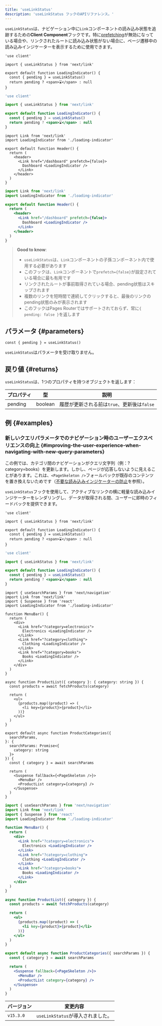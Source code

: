 ```yaml
---
title: 'useLinkStatus'
description: 'useLinkStatus フックのAPIリファレンス。'
---
```


`useLinkStatus`は、ナビゲーション中に`Link`コンポーネントの読み込み状態を追跡するための**Client Component**フックです。特に[prefetching](/docs/app/building-your-application/routing/linking-and-navigating#2-prefetching)が無効になっている場合や、リンクされたルートに読み込み状態がない場合に、ページ遷移中の読み込みインジケーターを表示するために使用できます。

<Tabs>
<TabItem value="tsx" label="TypeScript">

```tsx title="app/loading-indicator.tsx" switcher
'use client'

import { useLinkStatus } from 'next/link'

export default function LoadingIndicator() {
  const { pending } = useLinkStatus()
  return pending ? <span>⌛</span> : null
}
```

</TabItem>
<TabItem value="jsx" label="JavaScript">

```jsx title="app/loading-indicator.js" switcher
'use client'

import { useLinkStatus } from 'next/link'

export default function LoadingIndicator() {
  const { pending } = useLinkStatus()
  return pending ? <span>⌛</span> : null
}
```

</TabItem>
</Tabs>

<Tabs>
<TabItem value="tsx" label="TypeScript">

```tsx title="app/header.tsx" switcher
import Link from 'next/link'
import LoadingIndicator from './loading-indicator'

export default function Header() {
  return (
    <header>
      <Link href="/dashboard" prefetch={false}>
        Dashboard <LoadingIndicator />
      </Link>
    </header>
  )
}
```

</TabItem>
<TabItem value="jsx" label="JavaScript">

```jsx title="app/header.js" switcher
import Link from 'next/link'
import LoadingIndicator from './loading-indicator'

export default function Header() {
  return (
    <header>
      <Link href="/dashboard" prefetch={false}>
        Dashboard <LoadingIndicator />
      </Link>
    </header>
  )
}
```

</TabItem>
</Tabs>

> **Good to know**:
>
> - `useLinkStatus`は、`Link`コンポーネントの子孫コンポーネント内で使用する必要があります
> - このフックは、`Link`コンポーネントで`prefetch={false}`が設定されている場合に最も有用です
> - リンクされたルートが事前取得されている場合、pending状態はスキップされます
> - 複数のリンクを短時間で連続してクリックすると、最後のリンクのpending状態のみが表示されます
> - このフックはPages Routerではサポートされておらず、常に`{ pending: false }`を返します

## パラメータ {#parameters}

```tsx
const { pending } = useLinkStatus()
```

`useLinkStatus`はパラメータを受け取りません。

## 戻り値 {#returns}

`useLinkStatus`は、1つのプロパティを持つオブジェクトを返します：

| プロパティ | 型      | 説明                                        |
| ---------- | ------- | ------------------------------------------- |
| pending    | boolean | 履歴が更新される前は`true`、更新後は`false` |

## 例 {#examples}

### 新しいクエリパラメータでのナビゲーション時のユーザーエクスペリエンスの向上 {#improving-the-user-experience-when-navigating-with-new-query-parameters}

この例では、カテゴリ間のナビゲーションがクエリ文字列（例：?category=books）を更新します。しかし、ページが応答しないように見えることがあります。これは、`<PageSkeleton />`フォールバックが既存のコンテンツを置き換えないためです（[不要な読み込みインジケーターの防止](https://react.dev/reference/react/useTransition#preventing-unwanted-loading-indicators)を参照）。

`useLinkStatus`フックを使用して、アクティブなリンクの横に軽量な読み込みインジケーターをレンダリングし、データが取得される間、ユーザーに即時のフィードバックを提供できます。

<Tabs>
<TabItem value="tsx" label="TypeScript">

```tsx title="app/components/loading-indicator.tsx" switcher
'use client'

import { useLinkStatus } from 'next/link'

export default function LoadingIndicator() {
  const { pending } = useLinkStatus()
  return pending ? <span>⌛</span> : null
}
```

</TabItem>
<TabItem value="jsx" label="JavaScript">

```jsx title="app/components/loading-indicator.js" switcher
'use client'

import { useLinkStatus } from 'next/link'

export default function LoadingIndicator() {
  const { pending } = useLinkStatus()
  return pending ? <span>⌛</span> : null
}
```

</TabItem>
</Tabs>

<Tabs>
<TabItem value="tsx" label="TypeScript">

```tsx title="app/page.tsx" switcher
import { useSearchParams } from 'next/navigation'
import Link from 'next/link'
import { Suspense } from 'react'
import LoadingIndicator from './loading-indicator'

function MenuBar() {
  return (
    <div>
      <Link href="?category=electronics">
        Electronics <LoadingIndicator />
      </Link>
      <Link href="?category=clothing">
        Clothing <LoadingIndicator />
      </Link>
      <Link href="?category=books">
        Books <LoadingIndicator />
      </Link>
    </div>
  )
}

async function ProductList({ category }: { category: string }) {
  const products = await fetchProducts(category)

  return (
    <ul>
      {products.map((product) => (
        <li key={product}>{product}</li>
      ))}
    </ul>
  )
}

export default async function ProductCategories({
  searchParams,
}: {
  searchParams: Promise<{
    category: string
  }>
}) {
  const { category } = await searchParams

  return (
    <Suspense fallback={<PageSkeleton />}>
      <MenuBar />
      <ProductList category={category} />
    </Suspense>
  )
}
```

</TabItem>
<TabItem value="jsx" label="JavaScript">

```jsx title="app/page.js" switcher
import { useSearchParams } from 'next/navigation'
import Link from 'next/link'
import { Suspense } from 'react'
import LoadingIndicator from './loading-indicator'

function MenuBar() {
  return (
    <div>
      <Link href="?category=electronics">
        Electronics <LoadingIndicator />
      </Link>
      <Link href="?category=clothing">
        Clothing <LoadingIndicator />
      </Link>
      <Link href="?category=books">
        Books <LoadingIndicator />
      </Link>
    </div>
  )
}

async function ProductList({ category }) {
  const products = await fetchProducts(category)

  return (
    <ul>
      {products.map((product) => (
        <li key={product}>{product}</li>
      ))}
    </ul>
  )
}

export default async function ProductCategories({ searchParams }) {
  const { category } = await searchParams

  return (
    <Suspense fallback={<PageSkeleton />}>
      <MenuBar />
      <ProductList category={category} />
    </Suspense>
  )
}
```

</TabItem>
</Tabs>

| バージョン | 変更内容                          |
| ---------- | --------------------------------- |
| `v15.3.0`  | `useLinkStatus`が導入されました。 |
